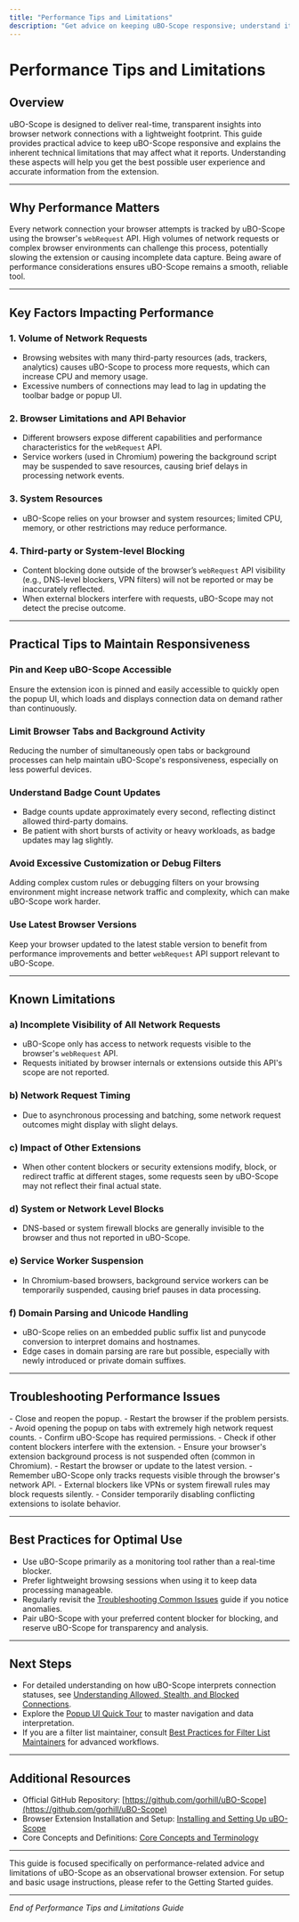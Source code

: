 ```yaml
---
title: "Performance Tips and Limitations"
description: "Get advice on keeping uBO-Scope responsive; understand its technical limitations and how third-party or system-level blockers may impact what you see."
---
```


# Performance Tips and Limitations

## Overview
uBO-Scope is designed to deliver real-time, transparent insights into browser network connections with a lightweight footprint. This guide provides practical advice to keep uBO-Scope responsive and explains the inherent technical limitations that may affect what it reports. Understanding these aspects will help you get the best possible user experience and accurate information from the extension.

---

## Why Performance Matters

Every network connection your browser attempts is tracked by uBO-Scope using the browser's `webRequest` API. High volumes of network requests or complex browser environments can challenge this process, potentially slowing the extension or causing incomplete data capture. Being aware of performance considerations ensures uBO-Scope remains a smooth, reliable tool.

---

## Key Factors Impacting Performance

### 1. Volume of Network Requests

- Browsing websites with many third-party resources (ads, trackers, analytics) causes uBO-Scope to process more requests, which can increase CPU and memory usage.
- Excessive numbers of connections may lead to lag in updating the toolbar badge or popup UI.

### 2. Browser Limitations and API Behavior

- Different browsers expose different capabilities and performance characteristics for the `webRequest` API.
- Service workers (used in Chromium) powering the background script may be suspended to save resources, causing brief delays in processing network events.

### 3. System Resources

- uBO-Scope relies on your browser and system resources; limited CPU, memory, or other restrictions may reduce performance.

### 4. Third-party or System-level Blocking

- Content blocking done outside of the browser’s `webRequest` API visibility (e.g., DNS-level blockers, VPN filters) will not be reported or may be inaccurately reflected.
- When external blockers interfere with requests, uBO-Scope may not detect the precise outcome.

---

## Practical Tips to Maintain Responsiveness

### Pin and Keep uBO-Scope Accessible
Ensure the extension icon is pinned and easily accessible to quickly open the popup UI, which loads and displays connection data on demand rather than continuously.

### Limit Browser Tabs and Background Activity
Reducing the number of simultaneously open tabs or background processes can help maintain uBO-Scope's responsiveness, especially on less powerful devices.

### Understand Badge Count Updates
- Badge counts update approximately every second, reflecting distinct allowed third-party domains.
- Be patient with short bursts of activity or heavy workloads, as badge updates may lag slightly.

### Avoid Excessive Customization or Debug Filters
Adding complex custom rules or debugging filters on your browsing environment might increase network traffic and complexity, which can make uBO-Scope work harder.

### Use Latest Browser Versions
Keep your browser updated to the latest stable version to benefit from performance improvements and better `webRequest` API support relevant to uBO-Scope.

---

## Known Limitations

### a) Incomplete Visibility of All Network Requests

- uBO-Scope only has access to network requests visible to the browser's `webRequest` API.
- Requests initiated by browser internals or extensions outside this API's scope are not reported.

### b) Network Request Timing

- Due to asynchronous processing and batching, some network request outcomes might display with slight delays.

### c) Impact of Other Extensions

- When other content blockers or security extensions modify, block, or redirect traffic at different stages, some requests seen by uBO-Scope may not reflect their final actual state.

### d) System or Network Level Blocks

- DNS-based or system firewall blocks are generally invisible to the browser and thus not reported in uBO-Scope.

### e) Service Worker Suspension

- In Chromium-based browsers, background service workers can be temporarily suspended, causing brief pauses in data processing.

### f) Domain Parsing and Unicode Handling

- uBO-Scope relies on an embedded public suffix list and punycode conversion to interpret domains and hostnames.
- Edge cases in domain parsing are rare but possible, especially with newly introduced or private domain suffixes.

---

## Troubleshooting Performance Issues

<AccordionGroup title="Common Performance Issues and Solutions">
<Accordion title="Popup UI Loads Slowly or Freezes">
- Close and reopen the popup.
- Restart the browser if the problem persists.
- Avoid opening the popup on tabs with extremely high network request counts.
</Accordion>
<Accordion title="Badge Count Not Updating Frequently">
- Confirm uBO-Scope has required permissions.
- Check if other content blockers interfere with the extension.
- Ensure your browser's extension background process is not suspended often (common in Chromium).
- Restart the browser or update to the latest version.
</Accordion>
<Accordion title="Missing Network Requests or Blocks Not Reflected">
- Remember uBO-Scope only tracks requests visible through the browser's network API.
- External blockers like VPNs or system firewall rules may block requests silently.
- Consider temporarily disabling conflicting extensions to isolate behavior.
</Accordion>
</AccordionGroup>

---

## Best Practices for Optimal Use

- Use uBO-Scope primarily as a monitoring tool rather than a real-time blocker.
- Prefer lightweight browsing sessions when using it to keep data processing manageable.
- Regularly revisit the [Troubleshooting Common Issues](https://example.com/getting-started/essentials/troubleshooting) guide if you notice anomalies.
- Pair uBO-Scope with your preferred content blocker for blocking, and reserve uBO-Scope for transparency and analysis.

---

## Next Steps

- For detailed understanding on how uBO-Scope interprets connection statuses, see [Understanding Allowed, Stealth, and Blocked Connections](https://example.com/guides/analyzing-network-activity/how-domain-connection-status-works).
- Explore the [Popup UI Quick Tour](https://example.com/guides/getting-started/ui-quick-tour) to master navigation and data interpretation.
- If you are a filter list maintainer, consult [Best Practices for Filter List Maintainers](https://example.com/guides/advanced-usage/filter-list-maintainer-tips) for advanced workflows.

---

## Additional Resources

- Official GitHub Repository: [https://github.com/gorhill/uBO-Scope](https://github.com/gorhill/uBO-Scope)
- Browser Extension Installation and Setup: [Installing and Setting Up uBO-Scope](https://example.com/guides/getting-started/installation-browser-setup)
- Core Concepts and Definitions: [Core Concepts and Terminology](https://example.com/overview/getting-started/core-concepts-terminology)

---

<Info>
This guide is focused specifically on performance-related advice and limitations of uBO-Scope as an observational browser extension. For setup and basic usage instructions, please refer to the Getting Started guides.
</Info>



---

*End of Performance Tips and Limitations Guide*